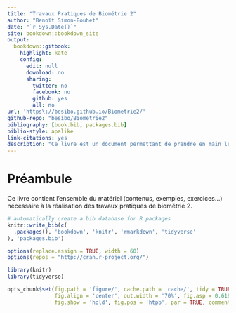 ```yaml
--- 
title: "Travaux Pratiques de Biométrie 2"
author: "Benoît Simon-Bouhet"
date: "`r Sys.Date()`"
site: bookdown::bookdown_site
output: 
  bookdown::gitbook:
    highlight: kate
    config:
      edit: null
      download: no
      sharing:
        twitter: no
        facebook: no
        github: yes
        all: no
url: 'https\://besibo.github.io/Biometrie2/'
github-repo: "besibo/Biometrie2"
bibliography: [book.bib, packages.bib]
biblio-style: apalike
link-citations: yes
description: "Ce livre est un document permettant de prendre en main les logiciels R et RStudio afin de réaliser des représentations graphiques et des statistiques descriptives simples dans le cadre des travaux pratiques de Biométrie 2."
---
```


# Préambule

Ce livre contient l'ensemble du matériel (contenus, exemples, exercices...) nécessaire à la réalisation des travaux pratiques de biométrie 2.


```r
# automatically create a bib database for R packages
knitr::write_bib(c(
  .packages(), 'bookdown', 'knitr', 'rmarkdown', 'tidyverse'
), 'packages.bib')
```


```r
options(replace.assign = TRUE, width = 60)
options(repos = "http://cran.r-project.org/")

library(knitr)
library(tidyverse)

opts_chunk$set(fig.path = 'figure/', cache.path = 'cache/', tidy = TRUE,
               fig.align = 'center', out.width = '70%', fig.asp = 0.618,
               fig.show = 'hold', fig.pos = 'htpb', par = TRUE, comment = NA)
```
